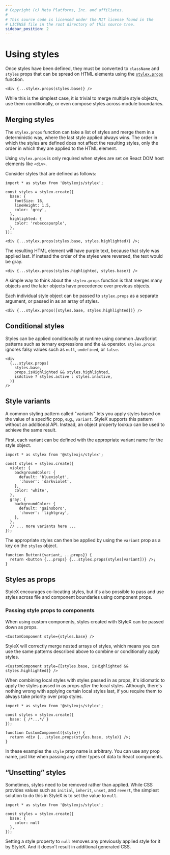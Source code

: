 ```yaml
---
# Copyright (c) Meta Platforms, Inc. and affiliates.
#
# This source code is licensed under the MIT license found in the
# LICENSE file in the root directory of this source tree.
sidebar_position: 2
---
```


# Using styles

Once styles have been defined, they must be converted to `className` and
`styles` props that can be spread on HTML elements using the
[`stylex.props`](../../api/javascript/props.mdx) function.

```tsx
<div {...stylex.props(styles.base)} />
```

While this is the simplest case, it is trivial to merge multiple style objects,
use them conditionally, or even compose styles across module boundaries.

## Merging styles

The `stylex.props` function can take a list of styles and merge them in a
deterministic way, where the last style applied always wins. The order in which
the styles are defined does not affect the resulting styles, only the order in
which they are applied to the HTML element.

Using `stylex.props` is only required when styles are set on React
DOM host elements like `<div>`.

Consider styles that are defined as follows:

```tsx
import * as stylex from '@stylexjs/stylex';

const styles = stylex.create({
  base: {
    fontSize: 16,
    lineHeight: 1.5,
    color: 'grey',
  },
  highlighted: {
    color: 'rebeccapurple',
  },
});

<div {...stylex.props(styles.base, styles.highlighted)} />;
```

The resulting HTML element will have purple text, because that style was applied
last. If instead the order of the styles were reversed, the text would be gray.

```tsx
<div {...stylex.props(styles.highlighted, styles.base)} />
```

A simple way to think about the `stylex.props` function is that merges many
objects and the later objects have precedence over previous objects.

Each individual style object can be passed to `stylex.props` as a separate
argument, or passed in as an array of styles.

```tsx
<div {...stylex.props([styles.base, styles.highlighted])} />
```

## Conditional styles

Styles can be applied conditionally at runtime using common JavaScript
patterns such as ternary expressions and the `&&` operator. `stylex.props`
ignores falsy values such as `null`, `undefined`, or `false`.

```tsx
<div
  {...stylex.props(
    styles.base,
    props.isHighlighted && styles.highlighted,
    isActive ? styles.active : styles.inactive,
  )}
/>
```

## Style variants

A common styling pattern called "variants" lets you apply styles based on the
value of a specific prop, e.g., `variant`. StyleX supports this pattern without
an additional API. Instead, an object property lookup can be used to achieve
the same result.

First, each variant can be defined with the appropriate variant name for the
style object.

```tsx
import * as stylex from '@stylexjs/stylex';

const styles = stylex.create({
  violet: {
    backgroundColor: {
      default: 'blueviolet',
      ':hover': 'darkviolet',
    },
    color: 'white',
  },
  gray: {
    backgroundColor: {
      default: 'gainsboro',
      ':hover': 'lightgray',
    },
  },
  // ... more variants here ...
});
```

The appropriate styles can then be applied by using the `variant` prop as a key
on the `styles` object.

```tsx
function Button({variant, ...props}) {
  return <button {...props} {...stylex.props(styles[variant])} />;
}
```

## Styles as props

StyleX encourages co-locating styles, but it's also possible to pass and use
styles across file and component boundaries using component props.

### Passing style props to components

When using custom components, styles created with StyleX can be passed down
as props.

```tsx
<CustomComponent style={styles.base} />
```

StyleX will correctly merge nested arrays of styles, which means you can use
the same patterns described above to combine or conditionally apply styles.

```tsx
<CustomComponent style={[styles.base, isHighlighted && styles.highlighted]} />
```

When combining local styles with styles passed in as props, it's idiomatic to
apply the styles passed in as props *after* the local styles. Although, there's
nothing wrong with applying certain local styles last, if you require them to
always take priority over prop styles.

```tsx
import * as stylex from '@stylexjs/stylex';

const styles = stylex.create({
  base: { /*...*/ }
});

function CustomComponent({style}) {
  return <div {...stylex.props(styles.base, style)} />;
}
```

In these examples the `style` prop name is arbitrary. You can use any prop
name, just like when passing any other types of data to React components.

## “Unsetting” styles

Sometimes, styles need to be removed rather than applied. While CSS provides
values such as `initial`, `inherit`, `unset`, and `revert`, the simplest
solution to do this in StyleX is to set the value to `null`.

```tsx
import * as stylex from '@stylexjs/stylex';

const styles = stylex.create({
  base: {
    color: null
  },
});
```

Setting a style property to `null` removes any previously applied style for it
by StyleX. And it doesn't result in additional generated CSS.
